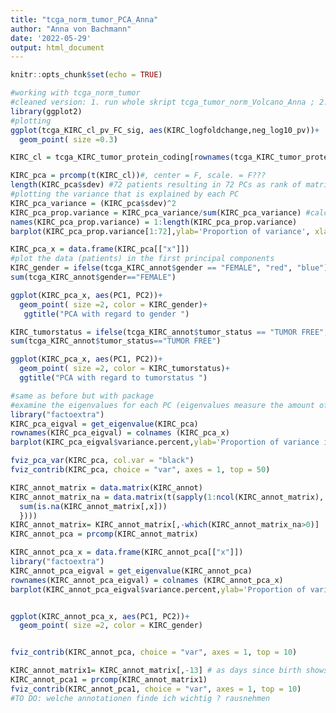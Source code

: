 ```yaml
---
title: "tcga_norm_tumor_PCA_Anna"
author: "Anna von Bachmann"
date: '2022-05-29'
output: html_document
---
```


```r
knitr::opts_chunk$set(echo = TRUE)
```

```r
#working with tcga_norm_tumor
#cleaned version: 1. run whole skript tcga_tumor_norm_Volcano_Anna ; 2. work with tcga_KIRC_cl_pv_FC_sig
library(ggplot2)
#plotting
ggplot(tcga_KIRC_cl_pv_FC_sig, aes(KIRC_logfoldchange,neg_log10_pv))+
  geom_point( size =0.3)

```


```r
KIRC_cl = tcga_KIRC_tumor_protein_coding[rownames(tcga_KIRC_tumor_protein_coding) %in% rownames(tcga_KIRC_cl_pv_FC_sig),]
```

```r
KIRC_pca = prcomp(t(KIRC_cl))#, center = F, scale. = F???
length(KIRC_pca$sdev) #72 patients resulting in 72 PCs as rank of matrix = number of PCs
#plotting the variance that is explained by each PC
KIRC_pca_variance = (KIRC_pca$sdev)^2
KIRC_pca_prop.variance = KIRC_pca_variance/sum(KIRC_pca_variance) #calculating the proportion of variance taht is explained by PC ("In linear algebra, the rank of a matrix A is the dimension of the vector space generated (or spanned) by its columns. This corresponds to the maximal number of linearly independent columns of A")
names(KIRC_pca_prop.variance) = 1:length(KIRC_pca_prop.variance)
barplot(KIRC_pca_prop.variance[1:72],ylab='Proportion of variance', xlab = "Principal Components") # we only plot the first 20 PCs
```
```r
KIRC_pca_x = data.frame(KIRC_pca[["x"]])
#plot the data (patients) in the first principal components
KIRC_gender = ifelse(tcga_KIRC_annot$gender == "FEMALE", "red", "blue")
sum(tcga_KIRC_annot$gender=="FEMALE")

ggplot(KIRC_pca_x, aes(PC1, PC2))+
  geom_point( size =2, color = KIRC_gender)+
   ggtitle("PCA with regard to gender ")

KIRC_tumorstatus = ifelse(tcga_KIRC_annot$tumor_status == "TUMOR FREE", "red", "blue")
sum(tcga_KIRC_annot$tumor_status=="TUMOR FREE")

ggplot(KIRC_pca_x, aes(PC1, PC2))+
  geom_point( size =2, color = KIRC_tumorstatus)+
  ggtitle("PCA with regard to tumorstatus ")

```
```r
#same as before but with package
#examine the eigenvalues for each PC (eigenvalues measure the amount of variation retained by each PC)
library("factoextra")
KIRC_pca_eigval = get_eigenvalue(KIRC_pca)
rownames(KIRC_pca_eigval) = colnames (KIRC_pca_x)
barplot(KIRC_pca_eigval$variance.percent,ylab='Proportion of variance in percent', xlab = "Principal Components")

```

```r
fviz_pca_var(KIRC_pca, col.var = "black")
fviz_contrib(KIRC_pca, choice = "var", axes = 1, top = 50)
```
```r
KIRC_annot_matrix = data.matrix(KIRC_annot)
KIRC_annot_matrix_na = data.matrix(t(sapply(1:ncol(KIRC_annot_matrix), function(x){
  sum(is.na(KIRC_annot_matrix[,x]))
  })))
KIRC_annot_matrix= KIRC_annot_matrix[,-which(KIRC_annot_matrix_na>0)]
KIRC_annot_pca = prcomp(KIRC_annot_matrix)

KIRC_annot_pca_x = data.frame(KIRC_annot_pca[["x"]])
library("factoextra")
KIRC_annot_pca_eigval = get_eigenvalue(KIRC_annot_pca)
rownames(KIRC_annot_pca_eigval) = colnames (KIRC_annot_pca_x)
barplot(KIRC_annot_pca_eigval$variance.percent,ylab='Proportion of variance in percent', xlab = "Principal Components")


ggplot(KIRC_annot_pca_x, aes(PC1, PC2))+
  geom_point( size =2, color = KIRC_gender)


fviz_contrib(KIRC_annot_pca, choice = "var", axes = 1, top = 10)

KIRC_annot_matrix1= KIRC_annot_matrix[,-13] # as days since birth shows the highest conrtribution to PCs but is also contained in age, we remove it
KIRC_annot_pca1 = prcomp(KIRC_annot_matrix1)
fviz_contrib(KIRC_annot_pca1, choice = "var", axes = 1, top = 10)
#TO DO: welche annotationen finde ich wichtig ? rausnehmen
```
